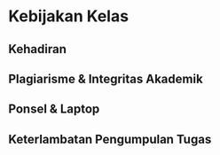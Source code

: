 # Kebijakan Kelas {.unnumbered}

## Kehadiran

## Plagiarisme & Integritas Akademik

## Ponsel & Laptop

## Keterlambatan Pengumpulan Tugas
